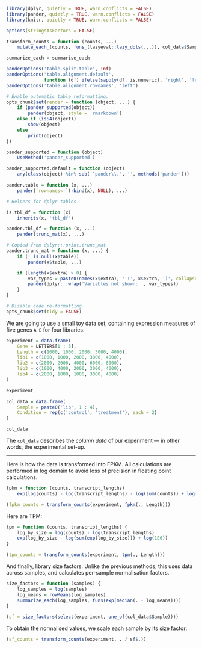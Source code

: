 ```r
library(dplyr, quietly = TRUE, warn.conflicts = FALSE)
library(pander, quietly = TRUE, warn.conflicts = FALSE)
library(knitr, quietly = TRUE, warn.conflicts = FALSE)

options(stringsAsFactors = FALSE)

transform_counts = function (counts, ...)
    mutate_each_(counts, funs_(lazyeval::lazy_dots(...)), col_data$Sample)

summarize_each = summarise_each

panderOptions('table.split.table', Inf)
panderOptions('table.alignment.default',
              function (df) ifelse(sapply(df, is.numeric), 'right', 'left'))
panderOptions('table.alignment.rownames', 'left')

# Enable automatic table reformatting.
opts_chunk$set(render = function (object, ...) {
    if (pander_supported(object))
        pander(object, style = 'rmarkdown')
    else if (isS4(object))
        show(object)
    else
        print(object)
})

pander_supported = function (object)
    UseMethod('pander_supported')

pander_supported.default = function (object)
    any(class(object) %in% sub('^pander\\.', '', methods('pander')))

pander.table = function (x, ...)
    pander(`rownames<-`(rbind(x), NULL), ...)

# Helpers for dplyr tables

is.tbl_df = function (x)
    inherits(x, 'tbl_df')

pander.tbl_df = function (x, ...)
    pander(trunc_mat(x), ...)

# Copied from dplyr:::print.trunc_mat
pander.trunc_mat = function (x, ...) {
    if (! is.null(x$table))
        pander(x$table, ...)

    if (length(x$extra) > 0) {
        var_types = paste0(names(x$extra), ' (', x$extra, ')', collapse = ', ')
        pander(dplyr:::wrap('Variables not shown: ', var_types))
    }
}

# Disable code re-formatting.
opts_chunk$set(tidy = FALSE)
```

We are going to use a small toy data set, containing expression measures of
five genes `A`–`E` for four libraries.

```r
experiment = data.frame(
    Gene = LETTERS[1 : 5],
    Length = c(1000, 1000, 2000, 3000, 4000),
    lib1 = c(1000, 1000, 2000, 3000, 4000),
    lib2 = c(2000, 2000, 4000, 6000, 8000),
    lib3 = c(1000, 4000, 2000, 3000, 4000),
    lib4 = c(2000, 1000, 1000, 3000, 4000)
)

experiment

col_data = data.frame(
    Sample = paste0('lib', 1 : 4),
    Condition = rep(c('control', 'treatment'), each = 2)
)

col_data
```

The `col_data` describes the *column data* of our experiment — in other words,
the experimental set-up.

---

Here is how the data is transformed into FPKM. All calculations are performed in
log domain to avoid loss of precision in floating point calculations.

```r
fpkm = function (counts, transcript_lengths)
    exp(log(counts) - log(transcript_lengths) - log(sum(counts)) + log(1e9))

(fpkm_counts = transform_counts(experiment, fpkm(., Length)))
```

Here are TPM:

```r
tpm = function (counts, transcript_lengths) {
    log_by_size = log(counts) - log(transcript_lengths)
    exp(log_by_size - log(sum(exp(log_by_size))) + log(1E6))
}

(tpm_counts = transform_counts(experiment, tpm(., Length)))
```

And finally, library size factors. Unlike the previous methods, this uses data
across samples, and calculates per-sample normalisation factors.

```r
size_factors = function (samples) {
    log_samples = log(samples)
    log_means = rowMeans(log_samples)
    summarize_each(log_samples, funs(exp(median(. - log_means))))
}

(sf = size_factors(select(experiment, one_of(col_data$Sample))))
```

To obtain the normalised values, we scale each sample by its size factor:

```r
(sf_counts = transform_counts(experiment, . / sf$.))
```
